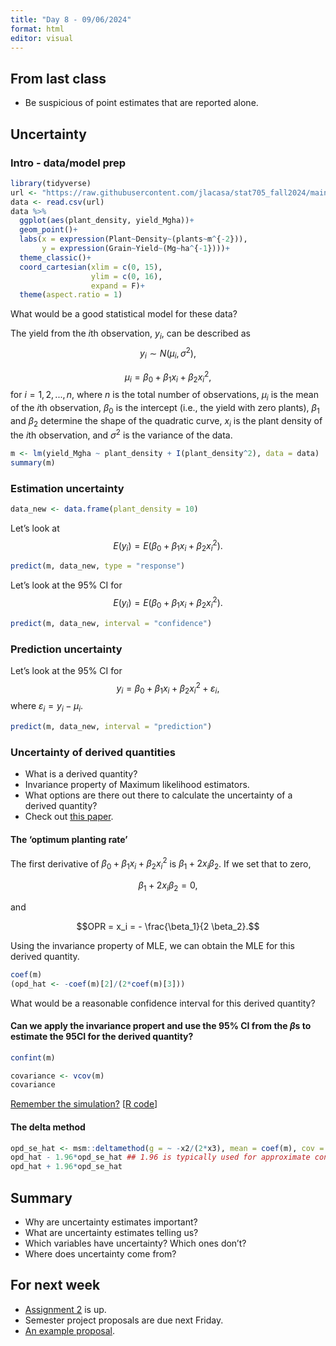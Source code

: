 ```yaml
---
title: "Day 8 - 09/06/2024"
format: html
editor: visual
---
```


## From last class

-   Be suspicious of point estimates that are reported alone.  

## Uncertainty  

### Intro - data/model prep  

```r
library(tidyverse)
url <- "https://raw.githubusercontent.com/jlacasa/stat705_fall2024/main/classes/data/corn_example2.csv"
data <- read.csv(url)
data %>% 
  ggplot(aes(plant_density, yield_Mgha))+
  geom_point()+
  labs(x = expression(Plant~Density~(plants~m^{-2})), 
       y = expression(Grain~Yield~(Mg~ha^{-1})))+
  theme_classic()+
  coord_cartesian(xlim = c(0, 15), 
                  ylim = c(0, 16), 
                  expand = F)+
  theme(aspect.ratio = 1)
```

What would be a good statistical model for these data?  

The yield from the $i$th observation, $y_i$, can be described as 
$$y_i \sim N(\mu_i , \sigma^2),$$

$$\mu_i = \beta_0 + \beta_1 x_i + \beta_2 x_i^2 ,$$
for $i =1, 2, ..., n$, where $n$ is the total number of observations, $\mu_i$ is the mean of the $i$th observation, $\beta_0$ is the intercept (i.e., the yield with zero plants), $\beta_1$ and $\beta_2$ determine the shape of the quadratic curve, $x_i$ is the plant density of the $i$th observation, and $\sigma^2$ is the variance of the data.  

```r
m <- lm(yield_Mgha ~ plant_density + I(plant_density^2), data = data)
summary(m)
```


### Estimation uncertainty  


```r
data_new <- data.frame(plant_density = 10)
```

Let's look at 
$$E(y_i) = E(\beta_0 + \beta_1 x_i + \beta_2 x_i^2).$$
```r
predict(m, data_new, type = "response")
```


Let's look at the 95% CI for 
$$E(y_i) = E(\beta_0 + \beta_1 x_i + \beta_2 x_i^2).$$

```r
predict(m, data_new, interval = "confidence")
```

### Prediction uncertainty  

Let's look at the 95% CI for 
$$y_i = \beta_0 + \beta_1 x_i + \beta_2 x_i^2 + \varepsilon_i,$$
where $\varepsilon_i = y_i- \mu_i$.


```r
predict(m, data_new, interval = "prediction")
```

### Uncertainty of derived quantities  

- What is a derived quantity?  
- Invariance property of Maximum likelihood estimators.  
- What options are there out there to calculate the uncertainty of a derived quantity?  
- Check out [this paper](https://link.springer.com/article/10.1186/s13007-024-01261-9).  

#### The 'optimum planting rate'  

The first derivative of $\beta_0 + \beta_1 x_i + \beta_2 x_i^2$ is $\beta_1 + 2x_i \beta_2$. If we set that to zero, 

$$\beta_1 + 2x_i \beta_2 = 0, $$

and 

$$OPR = x_i  = - \frac{\beta_1}{2 \beta_2}.$$

Using the invariance property of MLE, we can obtain the MLE for this derived quantity.  

```r
coef(m)
(opd_hat <- -coef(m)[2]/(2*coef(m)[3]))
```

What would be a reasonable confidence interval for this derived quantity?   

#### Can we apply the invariance propert and use the 95% CI from the $\beta$s to estimate the 95CI for the derived quantity?  


```r
confint(m)
```

```r
covariance <- vcov(m)
covariance
```

[Remember the simulation?](https://jlacasa.github.io/stat705_fall2024/classes/in_class_code/day8_simulation_example) [[R code](https://github.com/jlacasa/stat705_fall2024/tree/main/classes/in_class_code/day8_simulation_example.qmd)]


#### The delta method  


```r
opd_se_hat <- msm::deltamethod(g = ~ -x2/(2*x3), mean = coef(m), cov = covariance)
opd_hat - 1.96*opd_se_hat ## 1.96 is typically used for approximate confidence intervals
opd_hat + 1.96*opd_se_hat
```

## Summary    

- Why are uncertainty estimates important?  
- What are uncertainty estimates telling us?  
- Which variables have uncertainty? Which ones don't?  
- Where does uncertainty come from?  

## For next week  

- [Assignment 2](https://jlacasa.github.io/stat705_fall2024/assignments/hw2) is up.  
- Semester project proposals are due next Friday.
- [An example proposal](https://github.com/jlacasa/stat705_fall2024/blob/main/homeworks/finalproj.pdf). 

